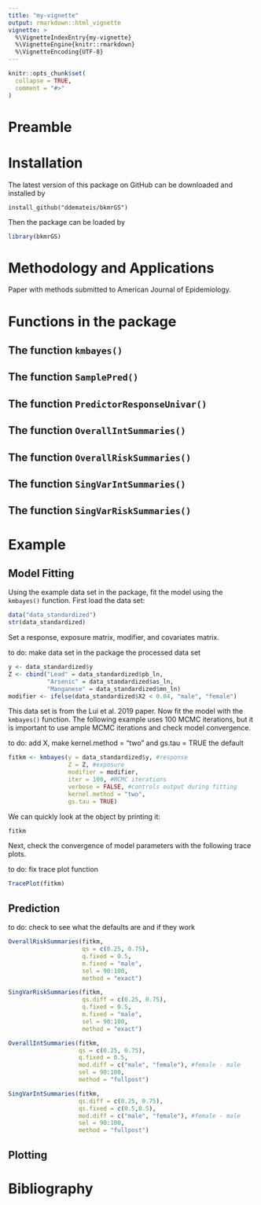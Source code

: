 ```yaml
---
title: "my-vignette"
output: rmarkdown::html_vignette
vignette: >
  %\VignetteIndexEntry{my-vignette}
  %\VignetteEngine{knitr::rmarkdown}
  %\VignetteEncoding{UTF-8}
---
```


```r
knitr::opts_chunk$set(
  collapse = TRUE,
  comment = "#>"
)
```

# Preamble

# Installation

The latest version of this package on GitHub can be downloaded and installed by

`install_github("ddemateis/bkmrGS")`


Then the package can be loaded by

```r
library(bkmrGS)
```

# Methodology and Applications

Paper with methods submitted to American Journal of Epidemiology.

# Functions in the package

## The function `kmbayes()`

## The function `SamplePred()`

## The function `PredictorResponseUnivar()`

## The function `OverallIntSummaries()`

## The function `OverallRiskSummaries()`

## The function `SingVarIntSummaries()`

## The function `SingVarRiskSummaries()`

# Example

## Model Fitting

Using the example data set in the package, fit the model using the `kmbayes()` function. First load the data set:

```r
data("data_standardized")
str(data_standardized)
```

Set a response, exposure matrix, modifier, and covariates matrix. 

to do: make data set in the package the processed data set

```r
y <- data_standardized$y
Z <- cbind("Lead" = data_standardized$pb_ln,
           "Arsenic" = data_standardized$as_ln,
           "Manganese" = data_standardized$mn_ln)
modifier <- ifelse(data_standardized$X2 < 0.04, "male", "female")
```


This data set is from the Lui et al. 2019 paper. Now fit the model with the `kmbayes()` function. The following example uses 100 MCMC iterations, but it is important to use ample MCMC iterations and check model convergence. 

to do: add X, make kernel.method = "two" and gs.tau = TRUE the default

```r
fitkm <- kmbayes(y = data_standardized$y, #response
                 Z = Z, #exposure
                 modifier = modifier,
                 iter = 100, #MCMC iterations
                 verbose = FALSE, #controls output during fitting
                 kernel.method = "two",
                 gs.tau = TRUE)
```

We can quickly look at the object by printing it:

```r
fitkm
```

Next, check the convergence of model parameters with the following trace plots. 

to do: fix trace plot function

```r
TracePlot(fitkm)
```


## Prediction

to do: check to see what the defaults are and if they work

```r
OverallRiskSummaries(fitkm,
                     qs = c(0.25, 0.75),
                     q.fixed = 0.5,
                     m.fixed = "male",
                     sel = 90:100,
                     method = "exact")
```

```r
SingVarRiskSummaries(fitkm,
                     qs.diff = c(0.25, 0.75),
                     q.fixed = 0.5,
                     m.fixed = "male",
                     sel = 90:100,
                     method = "exact")
```

```r
OverallIntSummaries(fitkm,
                    qs = c(0.25, 0.75),
                    q.fixed = 0.5,
                    mod.diff = c("male", "female"), #female - male
                    sel = 90:100,
                    method = "fullpost")
```

```r
SingVarIntSummaries(fitkm,
                    qs.diff = c(0.25, 0.75),
                    qs.fixed = c(0.5,0.5),
                    mod.diff = c("male", "female"), #female - male
                    sel = 90:100,
                    method = "fullpost")
```

## Plotting



# Bibliography